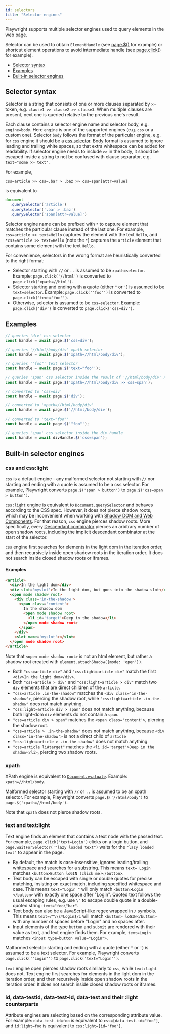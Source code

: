 ```yaml
---
id: selectors
title: "Selector engines"
---
```



Playwright supports multiple selector engines used to query elements in the web page.

Selector can be used to obtain `ElementHandle` (see [page.$()](api/class-page.mdx#pageselector) for example) or shortcut element operations to avoid intermediate handle (see [page.click()](api/class-page.mdx#pageclickselector-options) for example).

<!-- GEN:toc-top-level -->
- [Selector syntax](#selector-syntax)
- [Examples](#examples)
- [Built-in selector engines](#built-in-selector-engines)
<!-- GEN:stop -->

## Selector syntax

Selector is a string that consists of one or more clauses separated by `>>` token, e.g. `clause1 >> clause2 >> clause3`.  When multiple clauses are present, next one is queried relative to the previous one's result.

Each clause contains a selector engine name and selector body, e.g. `engine=body`. Here `engine` is one of the supported engines (e.g. `css` or a custom one). Selector `body` follows the format of the particular engine, e.g. for `css` engine it should be a [css selector](https://developer.mozilla.org/en/docs/Web/CSS/CSS_Selectors). Body format is assumed to ignore leading and trailing white spaces, so that extra whitespace can be added for readability. If selector engine needs to include `>>` in the body, it should be escaped inside a string to not be confused with clause separator, e.g. `text="some >> text"`.

For example,
```
css=article >> css=.bar > .baz >> css=span[attr=value]
```
is equivalent to
```js
document
  .querySelector('article')
  .querySelector('.bar > .baz')
  .querySelector('span[attr=value]')
```

Selector engine name can be prefixed with `*` to capture element that matches the particular clause instead of the last one. For example, `css=article >> text=Hello` captures the element with the text `Hello`, and `*css=article >> text=Hello` (note the `*`) captures the `article` element that contains some element with the text `Hello`.

For convenience, selectors in the wrong format are heuristically converted to the right format:
- Selector starting with `//` or `..` is assumed to be `xpath=selector`. Example: `page.click('//html')` is converted to `page.click('xpath=//html')`.
- Selector starting and ending with a quote (either `"` or `'`) is assumed to be `text=selector`. Example: `page.click('"foo"')` is converted to `page.click('text="foo"')`.
- Otherwise, selector is assumed to be `css=selector`. Example: `page.click('div')` is converted to `page.click('css=div')`.

## Examples

```js
// queries 'div' css selector
const handle = await page.$('css=div');

// queries '//html/body/div' xpath selector
const handle = await page.$('xpath=//html/body/div');

// queries '"foo"' text selector
const handle = await page.$('text="foo"');

// queries 'span' css selector inside the result of '//html/body/div' xpath selector
const handle = await page.$('xpath=//html/body/div >> css=span');

// converted to 'css=div'
const handle = await page.$('div');

// converted to 'xpath=//html/body/div'
const handle = await page.$('//html/body/div');

// converted to 'text="foo"'
const handle = await page.$('"foo"');

// queries 'span' css selector inside the div handle
const handle = await divHandle.$('css=span');
```

## Built-in selector engines

### css and css:light

`css` is a default engine - any malformed selector not starting with `//` nor starting and ending with a quote is assumed to be a css selector. For example, Playwright converts `page.$('span > button')` to `page.$('css=span > button')`.

`css:light` engine is equivalent to [`Document.querySelector`](https://developer.mozilla.org/en/docs/Web/API/Document/querySelector) and behaves according to the CSS spec. However, it does not pierce shadow roots, which may be inconvenient when working with [Shadow DOM and Web Components](https://developer.mozilla.org/en-US/docs/Web/Web_Components/Using_shadow_DOM). For that reason, `css` engine pierces shadow roots. More specifically, every [Descendant combinator](https://developer.mozilla.org/en-US/docs/Web/CSS/Descendant_combinator) pierces an arbitrary number of open shadow roots, including the implicit descendant combinator at the start of the selector.

`css` engine first searches for elements in the light dom in the iteration order, and then recursively inside open shadow roots in the iteration order. It does not search inside closed shadow roots or iframes.

#### Examples

```html
<article>
  <div>In the light dom</div>
  <div slot='myslot'>In the light dom, but goes into the shadow slot</div>
  <open mode shadow root>
    <div class='in-the-shadow'>
      <span class='content'>
        In the shadow dom
        <open mode shadow root>
          <li id='target'>Deep in the shadow</li>
        </open mode shadow root>
      </span>
    </div>
    <slot name='myslot'></slot>
  </open mode shadow root>
</article>
```

Note that `<open mode shadow root>` is not an html element, but rather a shadow root created with `element.attachShadow({mode: 'open'})`.

- Both `"css=article div"` and `"css:light=article div"` match the first `<div>In the light dom</div>`.
- Both `"css=article > div"` and `"css:light=article > div"` match two `div` elements that are direct children of the `article`.
- `"css=article .in-the-shadow"` matches the `<div class='in-the-shadow'>`, piercing the shadow root, while `"css:light=article .in-the-shadow"` does not match anything.
- `"css:light=article div > span"` does not match anything, because both light-dom `div` elements do not contain a `span`.
- `"css=article div > span"` matches the `<span class='content'>`, piercing the shadow root.
- `"css=article > .in-the-shadow"` does not match anything, because `<div class='in-the-shadow'>` is not a direct child of `article`
- `"css:light=article > .in-the-shadow"` does not match anything.
- `"css=article li#target"` matches the `<li id='target'>Deep in the shadow</li>`, piercing two shadow roots.

### xpath

XPath engine is equivalent to [`Document.evaluate`](https://developer.mozilla.org/en/docs/Web/API/Document/evaluate). Example: `xpath=//html/body`.

Malformed selector starting with `//` or `..` is assumed to be an xpath selector. For example, Playwright converts `page.$('//html/body')` to `page.$('xpath=//html/body')`.

Note that `xpath` does not pierce shadow roots.

### text and text:light

Text engine finds an element that contains a text node with the passed text. For example, `page.click('text=Login')` clicks on a login button, and `page.waitForSelector('"lazy loaded text")` waits for the `"lazy loaded text"` to appear in the page.

- By default, the match is case-insensitive, ignores leading/trailing whitespace and searches for a substring. This means `text= Login` matches `<button>Button loGIN (click me)</button>`.
- Text body can be escaped with single or double quotes for precise matching, insisting on exact match, including specified whitespace and case. This means `text="Login "` will only match `<button>Login </button>` with exactly one space after "Login". Quoted text follows the usual escaping rules, e.g. use `\"` to escape double quote in a double-quoted string: `text="foo\"bar"`.
- Text body can also be a JavaScript-like regex wrapped in `/` symbols. This means `text=/^\\s*Login$/i` will match `<button> loGIN</button>` with any number of spaces before "Login" and no spaces after.
- Input elements of the type `button` and `submit` are rendered with their value as text, and text engine finds them. For example, `text=Login` matches `<input type=button value="Login">`.

Malformed selector starting and ending with a quote (either `"` or `'`) is assumed to be a text selector. For example, Playwright converts `page.click('"Login"')` to `page.click('text="Login"')`.

`text` engine open pierces shadow roots similarly to `css`, while `text:light` does not. Text engine first searches for elements in the light dom in the iteration order, and then recursively inside open shadow roots in the iteration order. It does not search inside closed shadow roots or iframes.

### id, data-testid, data-test-id, data-test and their :light counterparts

Attribute engines are selecting based on the corresponding attribute value. For example: `data-test-id=foo` is equivalent to `css=[data-test-id="foo"]`, and `id:light=foo` is equivalent to `css:light=[id="foo"]`.
